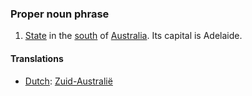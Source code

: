 ===Proper noun phrase===
#[[State]] in the [[south]] of [[Australia]]. Its capital is Adelaide.
====Translations====
*[[Dutch]]: [[Zuid-Australië]]